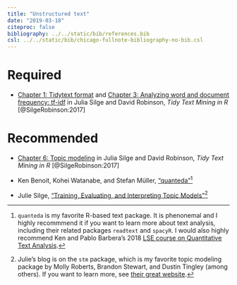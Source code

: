 ```yaml
---
title: "Unstructured text"
date: "2019-03-18"
citeproc: false
bibliography: ../../static/bib/references.bib
csl: ../../static/bib/chicago-fullnote-bibliography-no-bib.csl
---
```


# Required

- <i class="fas fa-book"></i> [Chapter 1: Tidytext format](https://www.tidytextmining.com/tidytext.html) and [Chapter 3: Analyzing word and document frequency: tf-idf](https://www.tidytextmining.com/tfidf.html) in Julia Silge and David Robinson, *Tidy Text Mining in R* [@SilgeRobinson:2017]

# Recommended

- <i class="fas fa-book"></i> [Chapter 6: Topic modeling](https://www.tidytextmining.com/topicmodeling.html) in Julia Silge and David Robinson, *Tidy Text Mining in R* [@SilgeRobinson:2017]

- <i class="fas fa-external-link-square-alt"></i> Ken Benoit, Kohei Watanabe, and Stefan M&uuml;ller, ["quanteda"](https://tutorials.quanteda.io/)^[`quanteda` is my favorite R-based text package. It is phenonemal and I highly recommmend it if you want to learn more about text analysis, including their related packages `readtext` and `spacyR`. I would also highly recommend Ken and Pablo Barbera's 2018 [LSE course on Quantitative Text Analysis](https://lse-my459.github.io/).]

- <i class="fas fa-external-link-square-alt"></i> Julie Silge, ["Training, Evaluating, and Interpreting Topic Models"](https://juliasilge.com/blog/evaluating-stm/)^[Julie's blog is on the `stm` package, which is my favorite topic modeling package by Molly Roberts, Brandon Stewart, and Dustin Tingley (among others). If you want to learn more, see [their great website](https://www.structuraltopicmodel.com/).]

